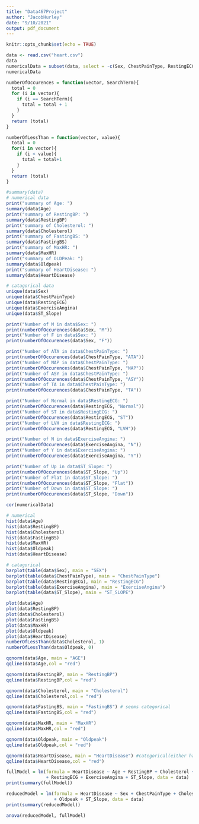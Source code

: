 ```yaml
---
title: "Data467Project"
author: "JacobHurley"
date: "9/10/2021"
output: pdf_document
---
```


```r
knitr::opts_chunk$set(echo = TRUE)
```



```r
data <- read.csv("heart.csv")
data
numericalData = subset(data, select = -c(Sex, ChestPainType, RestingECG, ExerciseAngina,ST_Slope))
numericalData

```

```r
numberOfOccurences = function(vector, SearchTerm){
  total = 0
  for (i in vector){
    if (i == SearchTerm){
      total = total + 1
    }
  }
  return (total)
}

numberOfLessThan = function(vector, value){
  total = 0
  for(i in vector){
    if (i < value){
      total = total+1
    }
  }
  return (total)
}
```


```r
#summary(data)
# numerical data
print("summary of Age: ")
summary(data$Age)
print("summary of RestingBP: ")
summary(data$RestingBP)
print("summary of Cholesterol: ")
summary(data$Cholesterol)
print("summary of FastingBS: ")
summary(data$FastingBS)
print("summary of MaxHR: ")
summary(data$MaxHR)
print("summary of OLDPeak: ")
summary(data$Oldpeak)
print("summary of HeartDisease: ")
summary(data$HeartDisease)

# catagorical data
unique(data$Sex)
unique(data$ChestPainType)
unique(data$RestingECG)
unique(data$ExerciseAngina)
unique(data$ST_Slope)

print("Number of M in data$Sex: ")
print(numberOfOccurences(data$Sex, "M"))
print("Number of F in data$Sex: ")
print(numberOfOccurences(data$Sex, "F"))

print("Number of ATA in data$ChestPainType: ")
print(numberOfOccurences(data$ChestPainType, "ATA"))
print("Number of NAP in data$ChestPainType: ")
print(numberOfOccurences(data$ChestPainType, "NAP"))
print("Number of ASY in data$ChestPainType: ")
print(numberOfOccurences(data$ChestPainType, "ASY"))
print("Number of TA in data$ChestPainType: ")
print(numberOfOccurences(data$ChestPainType, "TA"))

print("Number of Normal in data$RestingECG: ")
print(numberOfOccurences(data$RestingECG, "Normal"))
print("Number of ST in data$RestingECG: ")
print(numberOfOccurences(data$RestingECG, "ST"))
print("Number of LVH in data$RestingECG: ")
print(numberOfOccurences(data$RestingECG, "LVH"))

print("Number of N in data$ExerciseAngina: ")
print(numberOfOccurences(data$ExerciseAngina, "N"))
print("Number of Y in data$ExerciseAngina: ")
print(numberOfOccurences(data$ExerciseAngina, "Y"))

print("Number of Up in data$ST_Slope: ")
print(numberOfOccurences(data$ST_Slope, "Up"))
print("Number of Flat in data$ST_Slope: ")
print(numberOfOccurences(data$ST_Slope, "Flat"))
print("Number of Down in data$ST_Slope: ")
print(numberOfOccurences(data$ST_Slope, "Down"))
```

```r
cor(numericalData)

```

```r
# numerical
hist(data$Age)
hist(data$RestingBP)
hist(data$Cholesterol)
hist(data$FastingBS)
hist(data$MaxHR)
hist(data$Oldpeak)
hist(data$HeartDisease)

# catagorical
barplot(table(data$Sex), main = "SEX")
barplot(table(data$ChestPainType), main = "ChestPainType")
barplot(table(data$RestingECG), main = "RestingECG")
barplot(table(data$ExerciseAngina), main = "ExerciseAngina")
barplot(table(data$ST_Slope), main = "ST_SLOPE")


```


```r
plot(data$Age)
plot(data$RestingBP)
plot(data$Cholesterol)
plot(data$FastingBS)
plot(data$MaxHR)
plot(data$Oldpeak)
plot(data$HeartDisease)
numberOfLessThan(data$Cholesterol, 1)
numberOfLessThan(data$Oldpeak, 0)
```

```r
qqnorm(data$Age, main = "AGE")
qqline(data$Age,col = "red")

qqnorm(data$RestingBP, main = "RestingBP")
qqline(data$RestingBP,col = "red")

qqnorm(data$Cholesterol, main = "Cholesterol")
qqline(data$Cholesterol,col = "red")

qqnorm(data$FastingBS, main = "FastingBS") # seems categorical
qqline(data$FastingBS,col = "red")

qqnorm(data$MaxHR, main = "MaxHR")
qqline(data$MaxHR,col = "red")

qqnorm(data$Oldpeak, main = "Oldpeak")
qqline(data$Oldpeak,col = "red")

qqnorm(data$HeartDisease, main = "HeartDisease") #categorical(either have or dont)
qqline(data$HeartDisease,col = "red")

```

```r
fullModel = lm(formula = HeartDisease ~ Age + RestingBP + Cholesterol + FastingBS + MaxHR + Oldpeak + Sex + ChestPainType
               + RestingECG + ExerciseAngina + ST_Slope, data = data)
print(summary(fullModel))

reducedModel = lm(formula = HeartDisease ~ Sex + ChestPainType + Cholesterol + FastingBS + RestingECG + ExerciseAngina
                  + Oldpeak + ST_Slope, data = data)
print(summary(reducedModel))

anova(reducedModel, fullModel)

```
